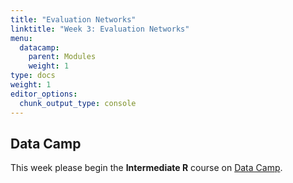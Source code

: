 ```yaml
---
title: "Evaluation Networks"
linktitle: "Week 3: Evaluation Networks"
menu:
  datacamp:
    parent: Modules
    weight: 1
type: docs
weight: 1
editor_options: 
  chunk_output_type: console
---
```


## Data Camp
This week please begin the **Intermediate R** course on [Data Camp](https://www.datacamp.com/){target="_blank"}. 
